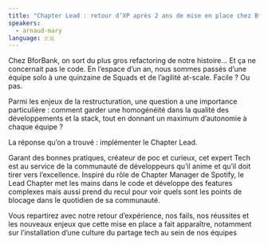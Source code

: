 ```yaml
---
title: "Chapter Lead : retour d’XP après 2 ans de mise en place chez BforBank"
speakers:
  - arnaud-mary
language: 🇫🇷
---
```


Chez BforBank, on sort du plus gros refactoring de notre histoire… Et ça ne concernait pas le code. En l’espace d’un an, nous sommes passés d’une équipe solo à une quinzaine de Squads et de l’agilité at-scale. Facile ? Ou pas.

Parmi les enjeux de la restructuration, une question a une importance particulière : comment garder une homogénéité dans la qualité des développements et la stack, tout en donnant un maximum d’autonomie à chaque équipe ?

La réponse qu’on a trouvé : implémenter le Chapter Lead.

Garant des bonnes pratiques, créateur de poc et curieux, cet expert Tech est au service de la communauté de développeurs qu’il anime et qu’il doit tirer vers l’excellence. Inspiré du rôle de Chapter Manager de Spotify, le Lead Chapter met les mains dans le code et développe des features complexes mais aussi prend du recul pour voir quels sont les points de blocage dans le quotidien de sa communauté.

Vous repartirez avec notre retour d’expérience, nos fails, nos réussites et les nouveaux enjeux que cette mise en place a fait apparaître, notamment sur l’installation d’une culture du partage tech au sein de nos équipes
